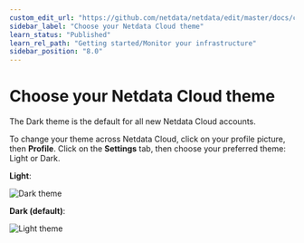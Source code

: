 ```yaml
---
custom_edit_url: "https://github.com/netdata/netdata/edit/master/docs/cloud/manage/themes.md"
sidebar_label: "Choose your Netdata Cloud theme"
learn_status: "Published"
learn_rel_path: "Getting started/Monitor your infrastructure"
sidebar_position: "8.0"
---
```

# Choose your Netdata Cloud theme

The Dark theme is the default for all new Netdata Cloud accounts.

To change your theme across Netdata Cloud, click on your profile picture, then **Profile**. Click on the **Settings**
tab, then choose your preferred theme: Light or Dark.

**Light**:

![Dark theme](https://user-images.githubusercontent.com/1153921/108530742-2ca98c00-7293-11eb-8c1e-1e0dd34eb87b.png)

**Dark (default)**:

![Light theme](https://user-images.githubusercontent.com/1153921/108530848-4519a680-7293-11eb-897d-1c470b67ceb0.png)
